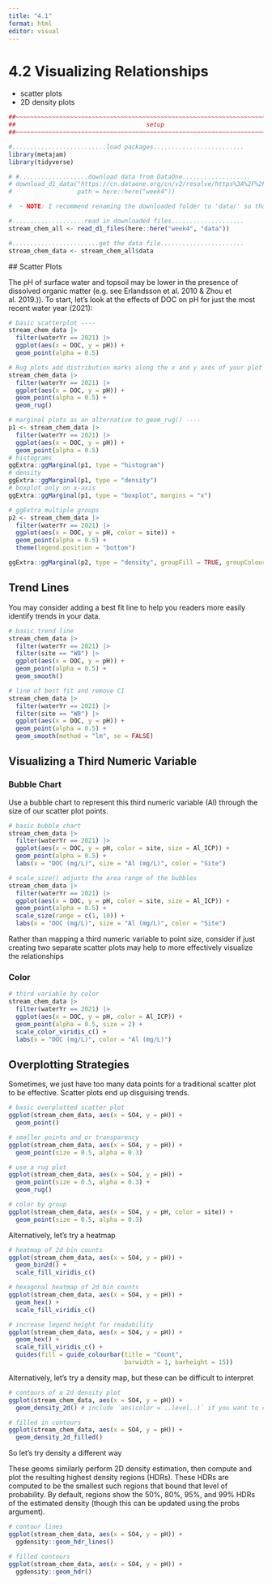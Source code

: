 ```yaml
---
title: "4.1"
format: html
editor: visual
---
```


# 4.2 Visualizing Relationships

-   scatter plots
-   2D density plots

```r
##~~~~~~~~~~~~~~~~~~~~~~~~~~~~~~~~~~~~~~~~~~~~~~~~~~~~~~~~~~~~~~~~~~~~~~~~~~~~~~
##                                    setup                                 ----
##~~~~~~~~~~~~~~~~~~~~~~~~~~~~~~~~~~~~~~~~~~~~~~~~~~~~~~~~~~~~~~~~~~~~~~~~~~~~~~

#..........................load packages.........................
library(metajam) 
library(tidyverse)

# #...................download data from DataOne...................
# download_d1_data("https://cn.dataone.org/cn/v2/resolve/https%3A%2F%2Fpasta.lternet.edu%2Fpackage%2Fdata%2Feml%2Fknb-lter-hbr%2F208%2F9%2F3b3cf7ea447cb875d7c7d68ebdfd24c7",
#                  path = here::here("week4")) 

#  ~ NOTE: I recommend renaming the downloaded folder to 'data/' so that it's ignored by .gitignore! ~

#....................read in downloaded files....................
stream_chem_all <- read_d1_files(here::here("week4", "data"))

#........................get the data file.......................
stream_chem_data <- stream_chem_all$data
```
 
 ## Scatter Plots
 
 The pH of surface water and topsoil may be lower in the presence of dissolved organic matter (e.g. see Erlandsson et al. 2010 & Zhou et al. 2019.)). To start, let’s look at the effects of DOC on pH for just the most recent water year (2021):
 
```r
# basic scatterplot ----
stream_chem_data |> 
  filter(waterYr == 2021) |> 
  ggplot(aes(x = DOC, y = pH)) + 
  geom_point(alpha = 0.5)

# Rug plots add distribution marks along the x and y axes of your plot ----
stream_chem_data |> 
  filter(waterYr == 2021) |> 
  ggplot(aes(x = DOC, y = pH)) + 
  geom_point(alpha = 0.5) +
  geom_rug()

# marginal plots as an alternative to geom_rug() ----
p1 <- stream_chem_data |> 
  filter(waterYr == 2021) |> 
  ggplot(aes(x = DOC, y = pH)) + 
  geom_point(alpha = 0.5)
# histograms
ggExtra::ggMarginal(p1, type = "histogram")
# density
ggExtra::ggMarginal(p1, type = "density")
# boxplot only on x-axis
ggExtra::ggMarginal(p1, type = "boxplot", margins = "x")

# ggExtra multiple groups
p2 <- stream_chem_data |> 
  filter(waterYr == 2021) |> 
  ggplot(aes(x = DOC, y = pH, color = site)) + 
  geom_point(alpha = 0.5) +
  theme(legend.position = "bottom")

ggExtra::ggMarginal(p2, type = "density", groupFill = TRUE, groupColour = TRUE)
```
 
## Trend Lines

You may consider adding a best fit line to help you readers more easily identify trends in your data.

```r
# basic trend line
stream_chem_data |> 
  filter(waterYr == 2021) |> 
  filter(site == "W8") |> 
  ggplot(aes(x = DOC, y = pH)) + 
  geom_point(alpha = 0.5) +
  geom_smooth()

# line of best fit and remove CI
stream_chem_data |> 
  filter(waterYr == 2021) |> 
  filter(site == "W8") |> 
  ggplot(aes(x = DOC, y = pH)) + 
  geom_point(alpha = 0.5) +
  geom_smooth(method = "lm", se = FALSE)
```

## Visualizing a Third Numeric Variable

### Bubble Chart

Use a bubble chart to represent this third numeric variable (Al) through the size of our scatter plot points.

```r
# basic bubble chart
stream_chem_data |> 
  filter(waterYr == 2021) |> 
  ggplot(aes(x = DOC, y = pH, color = site, size = Al_ICP)) + 
  geom_point(alpha = 0.5) +
  labs(x = "DOC (mg/L)", size = "Al (mg/L)", color = "Site")

# scale_size() adjusts the area range of the bubbles
stream_chem_data |> 
  filter(waterYr == 2021) |> 
  ggplot(aes(x = DOC, y = pH, color = site, size = Al_ICP)) + 
  geom_point(alpha = 0.5) +
  scale_size(range = c(1, 10)) +
  labs(x = "DOC (mg/L)", size = "Al (mg/L)", color = "Site")
```

Rather than mapping a third numeric variable to point size, consider if just creating two separate scatter plots may help to more effectively visualize the relationships

### Color

```r
# third variable by color
stream_chem_data |> 
  filter(waterYr == 2021) |> 
  ggplot(aes(x = DOC, y = pH, color = Al_ICP)) + 
  geom_point(alpha = 0.5, size = 2) +
  scale_color_viridis_c() +
  labs(x = "DOC (mg/L)", color = "Al (mg/L)")
```

## Overplotting Strategies

Sometimes, we just have too many data points for a traditional scatter plot to be effective. Scatter plots end up disguising trends.

```r
# basic overplotted scatter plot
ggplot(stream_chem_data, aes(x = SO4, y = pH)) + 
  geom_point()

# smaller points and or transparency
ggplot(stream_chem_data, aes(x = SO4, y = pH)) + 
  geom_point(size = 0.5, alpha = 0.3) 

# use a rug plot
ggplot(stream_chem_data, aes(x = SO4, y = pH)) + 
  geom_point(size = 0.5, alpha = 0.3) +
  geom_rug()

# color by group
ggplot(stream_chem_data, aes(x = SO4, y = pH, color = site)) + 
  geom_point(size = 0.5, alpha = 0.3) 
```

Alternatively, let's try a heatmap

```r
# heatmap of 2d bin counts
ggplot(stream_chem_data, aes(x = SO4, y = pH)) +
  geom_bin2d() +
  scale_fill_viridis_c()

# hexagonal heatmap of 2d bin counts
ggplot(stream_chem_data, aes(x = SO4, y = pH)) +
  geom_hex() +
  scale_fill_viridis_c()

# increase legend height for readability
ggplot(stream_chem_data, aes(x = SO4, y = pH)) +
  geom_hex() +
  scale_fill_viridis_c() + 
  guides(fill = guide_colourbar(title = "Count", 
                                barwidth = 1, barheight = 15))
```

Alternatively, let's try a density map, but these can be difficult to interpret

```r
# contours of a 2d density plot
ggplot(stream_chem_data, aes(x = SO4, y = pH)) +
  geom_density_2d() # include `aes(color = ..level..)` if you want to color contours by level of density

# filled in contours
ggplot(stream_chem_data, aes(x = SO4, y = pH)) +
  geom_density_2d_filled()
```

So let's try density a different way

These geoms similarly perform 2D density estimation, then compute and plot the resulting highest density regions (HDRs). These HDRs are computed to be the smallest such regions that bound that level of probability. By default, regions show the 50%, 80%, 95%, and 99% HDRs of the estimated density (though this can be updated using the probs argument).

```r
# contour lines
ggplot(stream_chem_data, aes(x = SO4, y = pH)) +
  ggdensity::geom_hdr_lines()

# filled contours
ggplot(stream_chem_data, aes(x = SO4, y = pH)) +
  ggdensity::geom_hdr()
```

